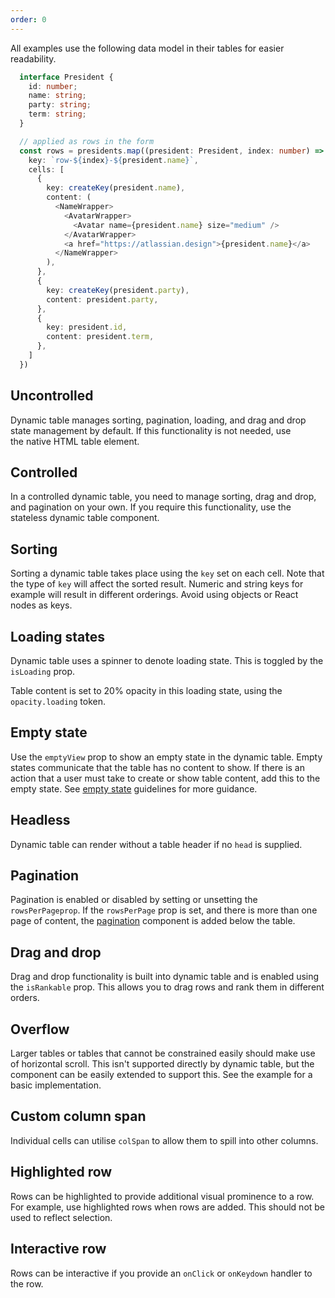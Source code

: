 ```yaml
---
order: 0
---
```



<SectionMessage>
  All examples use the following data model in their tables for easier
  readability.
</SectionMessage>

```ts
  interface President {
    id: number;
    name: string;
    party: string;
    term: string;
  }

  // applied as rows in the form
  const rows = presidents.map((president: President, index: number) => ({
    key: `row-${index}-${president.name}`,
    cells: [
      {
        key: createKey(president.name),
        content: (
          <NameWrapper>
            <AvatarWrapper>
              <Avatar name={president.name} size="medium" />
            </AvatarWrapper>
            <a href="https://atlassian.design">{president.name}</a>
          </NameWrapper>
        ),
      },
      {
        key: createKey(president.party),
        content: president.party,
      },
      {
        key: president.id,
        content: president.term,
      },
    ]
  })
```

## Uncontrolled

Dynamic table manages sorting, pagination, loading, and drag and drop state management by default.
If this functionality is not needed, use the native HTML table element.

<Example Component={Uncontrolled} packageName="@atlaskit/dynamic-table" />

## Controlled

In a controlled dynamic table, you need to manage sorting, drag and drop, and pagination on your own.
If you require this functionality, use the stateless dynamic table component.

<Example Component={Controlled} packageName="@atlaskit/dynamic-table" />

## Sorting

Sorting a dynamic table takes place using the `key` set on each cell. Note that the type of `key` will
affect the sorted result. Numeric and string keys for example will result in different orderings. Avoid using objects or React nodes as keys.

<Example Component={Sorting} packageName="@atlaskit/dynamic-table" />

## Loading states

Dynamic table uses a spinner to denote loading state. This is toggled by the `isLoading` prop.

Table content is set to 20% opacity in this loading state, using the `opacity.loading` token.

<Example
  Component={LoadingStateFewRows}
  packageName="@atlaskit/dynamic-table"
/>

## Empty state

Use the `emptyView` prop to show an empty state in the dynamic table.
Empty states communicate that the table has no content to show.
If there is an action that a user must take to create or show table content,
add this to the empty state. See [empty state](/components/empty-state/examples) guidelines for more guidance.

<Example Component={EmptyView} packageName="@atlaskit/dynamic-table" />

## Headless

Dynamic table can render without a table header if no `head` is supplied.

<Example Component={Headless} packageName="@atlaskit/dynamic-table" />

## Pagination

Pagination is enabled or disabled by setting or unsetting the `rowsPerPageprop`.
If the `rowsPerPage` prop is set, and there is more than one page of content, the [pagination](/components/pagination/examples) component is added below the table.

<Example Component={Pagination} packageName="@atlaskit/dynamic-table" />

## Drag and drop

Drag and drop functionality is built into dynamic table and is enabled using the `isRankable` prop.
This allows you to drag rows and rank them in different orders.

<Example
  Component={PaginationDragAndDrop}
  packageName="@atlaskit/dynamic-table"
/>

## Overflow

Larger tables or tables that cannot be constrained easily should make use of horizontal scroll.
This isn't supported directly by dynamic table, but the component can be easily extended to support this.
See the example for a basic implementation.

<Example Component={Overflow} packageName="@atlaskit/dynamic-table" />

## Custom column span

Individual cells can utilise `colSpan` to allow them to spill into other columns.

<Example Component={ColSpan} packageName="@atlaskit/dynamic-table" />

## Highlighted row

Rows can be highlighted to provide additional visual prominence to a row.
For example, use highlighted rows when rows are added. This should not be used to reflect selection.

<Example Component={HighlightedRow} packageName="@atlaskit/dynamic-table" />

## Interactive row

Rows can be interactive if you provide an `onClick` or `onKeydown` handler to the row.

<Example Component={InteractiveRow} packageName="@atlaskit/dynamic-table" />
